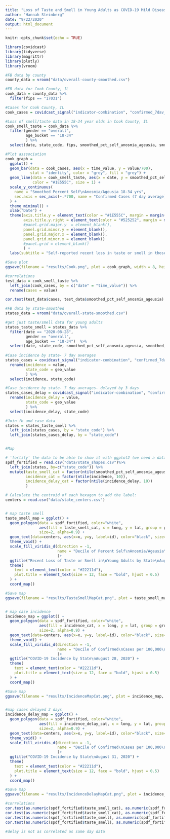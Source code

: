 ```yaml
---
title: "Loss of Taste and Smell in Young Adults as COVID-19 Mild Disease Indicator"
author: "Hannah Steinberg"
date: "9/22/2020"
output: html_document
---
```


```r
knitr::opts_chunk$set(echo = TRUE)

library(covidcast)
library(tidyverse)
library(magrittr)
library(plotly)
library(vroom)
```


```r
#FB data by county
county_data = vroom("data/overall-county-smoothed.csv")

#FB data for Cook County, IL
cook_data = county_data %>%
  filter(fips == "17031")

#Cases for Cook County, IL
cook_cases = covidcast_signal("indicator-combination", "confirmed_7dav_incidence_num", geo_type = "county", geo_values = "17031")

#Loss of smell/taste data in 18-34 year olds in Cook County, IL
cook_smell_taste = cook_data %>%
  filter(gender == "overall",
         age_bucket == "18-34"
         ) %>%
  select(date, state_code, fips, smoothed_pct_self_anosmia_ageusia, smoothed_pct_self_anosmia_ageusia_weighted, smoothed_pct_cli_anosmia_ageusia, smoothed_pct_cli_anosmia_ageusia_weighted)

#Plot asssociation
cook_graph = 
  ggplot() +
  geom_bar(data = cook_cases, aes(x = time_value, y = value/700), 
           stat = "identity", color = "grey", fill = "grey") +
  geom_line(data = cook_smell_taste, aes(x = date, y = smoothed_pct_self_anosmia_ageusia), 
            color = "#1E555C", size = 1) +
  scale_y_continuous(
    name = "Smoothed Percent Self\nAnosmia/Ageusia 18-34 yrs", 
    sec.axis = sec_axis(~.*700, name = "Confirmed Cases (7 day average)", breaks = 700*seq(0,3,1))
  ) +
  theme_minimal() +
  xlab("Date") +
  theme(axis.title.y = element_text(color = "#1E555C", margin = margin(0,10,0,0)),
        axis.title.y.right = element_text(color = "#525252", margin = margin(0,0,0,10)),
        #panel.grid.major.y  = element_blank(),
        panel.grid.minor.y = element_blank(),
        panel.grid.major.x = element_blank(),
        panel.grid.minor.x = element_blank()
        #panel.grid = element_blank()
        ) +
  labs(subtitle = "Self-reported recent loss in taste or smell in those 18-34 is associated\nwith confirmed cases of COVID-19 in Cook County, Illinois")

#Save plot
ggsave(filename = "results/Cook.png", plot = cook_graph, width = 8, height = 5, units = "in", dpi = 720)

#correlations
test_data = cook_smell_taste %>%
  left_join(cook_cases, by = c("date" = "time_value")) %>%
  rename(cases = value)

cor.test(test_data$cases, test_data$smoothed_pct_self_anosmia_ageusia) #.855

```


```r
#FB data by state-smoothed
states_data = vroom("data/overall-state-smoothed.csv")

#get just taste/smell data for young adults
states_taste_smell = states_data %>%
  filter(date == "2020-08-28",
         gender == "overall",
         age_bucket == "18-34")  %>%
  select(date, state_code, smoothed_pct_self_anosmia_ageusia, smoothed_pct_self_anosmia_ageusia_weighted, smoothed_pct_cli_anosmia_ageusia, smoothed_pct_cli_anosmia_ageusia_weighted)
  
#Case incidence by state- 7 day averages
states_cases = covidcast_signal("indicator-combination", "confirmed_7dav_incidence_prop", geo_type = "state", start_day = "2020-08-28", end_day = "2020-08-28") %>%
  rename(incidence = value,
         state_code = geo_value
         ) %>%
  select(incidence, state_code)

#Case incidence by state- 7 day averages- delayed by 3 days
states_cases_delay = covidcast_signal("indicator-combination", "confirmed_7dav_incidence_prop", geo_type = "state", start_day = "2020-08-31", end_day = "2020-08-31") %>%
  rename(incidence_delay = value,
         state_code = geo_value
         ) %>%
  select(incidence_delay, state_code)

#Join fb and case data
states = states_taste_smell %>%
  left_join(states_cases, by = "state_code") %>%
  left_join(states_cases_delay, by = "state_code")


#Map

# 'fortify' the data to be able to show it with ggplot2 (we need a data frame format)
spdf_fortified = read.csv("data/state_shapes.csv")%>%
  left_join(states, by=c("state_code")) %>%
  mutate(taste_smell_cat = factor(ntile(smoothed_pct_self_anosmia_ageusia_weighted, 10)),
         incidence_cat = factor(ntile(incidence, 10)),
         incidence_delay_cat = factor(ntile(incidence_delay, 10))
         )

# Calculate the centroid of each hexagon to add the label:
centers = read.csv("data/state_centers.csv")


# map taste smell
taste_smell_map = ggplot() +
  geom_polygon(data = spdf_fortified, color="white", 
               aes(fill = taste_smell_cat, x = long, y = lat, group = group),
               size=2, alpha=0.9) +
  geom_text(data=centers, aes(x=x, y=y, label=id), color="black", size=4, alpha=.6) +
  theme_void() +
  scale_fill_viridis_d(direction = -1, 
                       name = "Decile of Percent Self\nAnosmia/Ageusia\n18-34 yrs\n(Smoothed and Weighted)"
                       )+
  ggtitle("Recent Loss of Taste or Smell in\nYoung Adults by State\nAugust 28, 2020") +
  theme(
    text = element_text(color = "#22211d"),
    plot.title = element_text(size = 12, face = "bold", hjust = 0.5)
  ) +
  coord_map() 

#Save map
ggsave(filename = "results/TasteSmellMapCat.png", plot = taste_smell_map, width = 8, height = 5, units = "in", dpi = 720)


# map case incidence
incidence_map = ggplot() +
  geom_polygon(data = spdf_fortified, color="white", 
               aes(fill = incidence_cat, x = long, y = lat, group = group),
               size=2, alpha=0.9) +
  geom_text(data=centers, aes(x=x, y=y, label=id), color="black", size=4, alpha=.6) +
  theme_void() +
  scale_fill_viridis_d(direction = -1, 
                       name = "Decile of Confirmed\nCases per 100,000\n(7 Day Average)"
                       )+
  ggtitle("COVID-19 Incidence by State\nAugust 28, 2020") +
  theme(
    text = element_text(color = "#22211d"),
    plot.title = element_text(size = 12, face = "bold", hjust = 0.5)
  ) +
  coord_map() 

#Save map
ggsave(filename = "results/IncidenceMapCat.png", plot = incidence_map, width = 8, height = 5, units = "in", dpi = 720)


#map cases delayed 3 days
incidence_delay_map = ggplot() +
  geom_polygon(data = spdf_fortified, color="white", 
               aes(fill = incidence_delay_cat, x = long, y = lat, group = group),
               size=2, alpha=0.9) +
  geom_text(data=centers, aes(x=x, y=y, label=id), color="black", size=4, alpha=.6) +
  theme_void() +
  scale_fill_viridis_d(direction = -1, 
                       name = "Decile of Confirmed\nCases per 100,000\n(7 Day Average)"
                       )+
  ggtitle("COVID-19 Incidence by State\nAugust 31, 2020") +
  theme(
    text = element_text(color = "#22211d"),
    plot.title = element_text(size = 12, face = "bold", hjust = 0.5)
  ) +
  coord_map() 

#Save map
ggsave(filename = "results/IncidenceDelayMapCat.png", plot = incidence_delay_map, width = 8, height = 5, units = "in", dpi = 720)

#correlations
cor.test(as.numeric(spdf_fortified$taste_smell_cat), as.numeric(spdf_fortified$incidence_cat)) #.776
cor.test(as.numeric(spdf_fortified$taste_smell_cat), as.numeric(spdf_fortified$incidence_delay_cat)) #.743
cor.test(as.numeric(spdf_fortified$taste_smell), as.numeric(spdf_fortified$incidence)) #.751
cor.test(as.numeric(spdf_fortified$taste_smell), as.numeric(spdf_fortified$incidence_delay)) #.698

#delay is not as correlated as same day data

```

